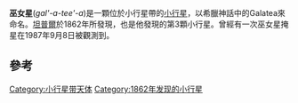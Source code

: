 <!-- Additional parameters for this template  are available at [[Template:Infobox_Planet|Template:Infobox Planet]]. -->{{Infobox Planet | discovery=yes | physical_characteristics = yes | bgcolour=#FFFFC0 |
 name=74 巫女星(Galatea)
 | discoverer=[[坦普爾|坦普爾]]
 | discovered= 1862年8月29日
 | alt_names= 
 | mp_category=[[小行星帶|小行星帶]]
 | epoch= 2006年 12月31日([[儒略日|JD]] 2454100.5)
 | semimajor=415.657 [[Giga|G]][[公尺|m]] (2.778 [[天文單位|AU]])
 | perihelion=315.937 Gm (2.112 AU)
 | aphelion=515.376 Gm (3.445 AU)
 | eccentricity=0.240
 | period=1691.658 [[日|d]] (4.63 [[儒略年|a]])
 | inclination=4.075[[角度|°]]
 | asc_node=197.313°
 | arg_peri=174.519°
 | mean_anomaly=36.838°
 | avg_speed=17.61 km/s
 | dimensions=118.7 km
 | mass=1.8{{e|18}} kg
 | density=? g/[[立方公分|cm³]]
 | surface_grav=0.0332 m/s²
 | escape_velocity=0.0628 km/s
 | rotation=? d
 | spectral_type=[[C-型小行星|C-型小行星]]
 | abs_magnitude=8.66
 | albedo=0.043 <ref>{{cite web |url=http://www.psi.edu/pds/resource/albedo.html |title=存档副本 |accessdate=2007-02-18 |archive-date=2007-01-25 |archive-url=https://web.archive.org/web/20070125055650/http://www.psi.edu/pds/resource/albedo.html |dead-url=no }}</ref>
 | single_temperature=~167 [[熱力學溫標|K]]}}

'''巫女星'''(''gal'-a-tee'-a'')是一顆位於小行星帶的[[小行星|小行星]]，以希臘神話中的Galatea來命名。[[坦普爾|坦普爾]]於1862年所發現，也是他發現的第3顆小行星。曾經有一次巫女星掩星在1987年9月8日被觀測到。

== 參考 ==
<references/>

{{beltasteroid-stub}}
{{小天體}}
{{Minor Planet Number|(73)[[芥神星|芥神星]]|(75)[[獄神星|獄神星]]}}

[[Category:小行星带天体|Category:小行星带天体]]
[[Category:1862年发现的小行星|Category:1862年发现的小行星]]